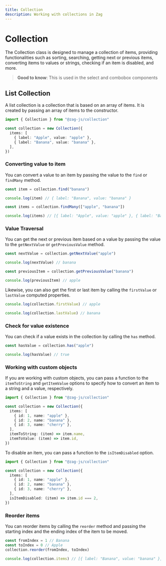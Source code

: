 ```yaml
---
title: Collection
description: Working with collections in Zag
---
```


# Collection

The Collection class is designed to manage a collection of items, providing
functionalities such as sorting, searching, getting next or previous items,
converting items to values or strings, checking if an item is disabled, and
more.

> **Good to know**: This is used in the select and combobox components

## List Collection

A list collection is a collection that is based on an array of items. It is
created by passing an array of items to the constructor.

```ts
import { Collection } from "@zag-js/collection"

const collection = new Collection({
  items: [
    { label: "Apple", value: "apple" },
    { label: "Banana", value: "banana" },
  ],
})
```

### Converting value to item

You can convert a value to an item by passing the value to the `find` or
`findMany` method.

```ts
const item = collection.find("banana")

console.log(item) // { label: "Banana", value: "banana" }

const items = collection.findMany(["apple", "banana"])

console.log(items) // [{ label: "Apple", value: "apple" }, { label: "Banana", value: "banana" }]
```

### Value Traversal

You can get the next or previous item based on a value by passing the value to
the `getNextValue` or `getPreviousValue` method.

```ts
const nextValue = collection.getNextValue("apple")

console.log(nextValue) // banana

const previousItem = collection.getPreviousValue("banana")

console.log(previousItem) // apple
```

Likewise, you can also get the first or last item by calling the `firstValue` or
`lastValue` computed properties.

```ts
console.log(collection.firstValue) // apple

console.log(collection.lastValue) // banana
```

### Check for value existence

You can check if a value exists in the collection by calling the `has` method.

```ts
const hasValue = collection.has("apple")

console.log(hasValue) // true
```

### Working with custom objects

If you are working with custom objects, you can pass a function to the
`itemToString` and `getItemValue` options to specify how to convert an item to a
string and a value, respectively.

```ts
import { Collection } from "@zag-js/collection"

const collection = new Collection({
  items: [
    { id: 1, name: "apple" },
    { id: 2, name: "banana" },
    { id: 3, name: "cherry" },
  ],
  itemToString: (item) => item.name,
  itemToValue: (item) => item.id,
})
```

To disable an item, you can pass a function to the `isItemDisabled` option.

```ts
import { Collection } from "@zag-js/collection"

const collection = new Collection({
  items: [
    { id: 1, name: "apple" },
    { id: 2, name: "banana" },
    { id: 3, name: "cherry" },
  ],
  isItemDisabled: (item) => item.id === 2,
})
```

### Reorder items

You can reorder items by calling the `reorder` method and passing the starting
index and the ending index of the item to be moved.

```ts
const fromIndex = 1 // Banana
const toIndex = 0 // Apple
collection.reorder(fromIndex, toIndex)

console.log(collection.items) // [{ label: "Banana", value: "banana" }, { label: "Apple", value: "apple" }]
```
